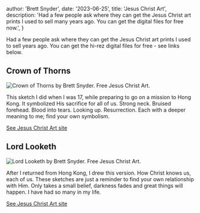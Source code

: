 
  author: 'Brett Snyder',
  date: '2023-06-25',
  title: 'Jesus Christ Art',
  description:
    'Had a few people ask where they can get the Jesus Christ art prints I used to sell many years ago. You can get the digital files for free now.',
}


Had a few people ask where they can get the Jesus Christ art prints I used to sell years ago. You can get the hi-rez digital files for free - see links below.

## Crown of Thorns

<Image
  src={crownThorns}
  alt="Crown of Thorns by Brett Snyder. Free Jesus Christ Art."
  title="Crown of Thorns by Brett Snyder"
/>

This sketch I did when I was 17, while preparing to go on a mission to Hong Kong. It symbolized His sacrifice for all of us. Strong neck. Bruised forehead. Blood into tears. Looking up. Resurrection. Each with a deeper meaning to me; find your own symbolism.

<a href="https://www.jesuschrist.art" target="prints">
  See Jesus Christ Art site
</a>

## Lord Looketh

<Image
  src={lordLooketh}
  alt="Lord Looketh by Brett Snyder. Free Jesus Christ Art."
  title="Lord Looketh by Brett Snyder"
/>

After I returned from Hong Kong, I drew this version. How Christ knows us, each of us. These sketches are just a reminder to find your own relationship with Him. Only takes a small belief, darkness fades and great things will happen. I have had so many in my&nbsp;life.

<a href="https://www.jesuschrist.art" target="prints">
  See Jesus Christ Art site
</a>
